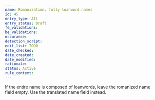 ```yaml
---
name: Romanization, fully loanword names
id: 45
entry_type: All
entry_status: Draft
fe_validations:
be_validations:
occurance:
detection_script:
edit_list: TODO
date_checked:
date_created:
date_modified:
rationale:
status: Active
rule_context:
---
```

If the entire name is composed of loanwords, leave the romanized name field empty. Use the translated name field instead.